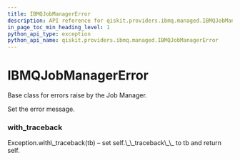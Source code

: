 ```yaml
---
title: IBMQJobManagerError
description: API reference for qiskit.providers.ibmq.managed.IBMQJobManagerError
in_page_toc_min_heading_level: 1
python_api_type: exception
python_api_name: qiskit.providers.ibmq.managed.IBMQJobManagerError
---
```


# IBMQJobManagerError

<Class id="qiskit.providers.ibmq.managed.IBMQJobManagerError" isDedicatedPage={true} github="https://github.com/qiskit/qiskit-ibmq-provider/tree/stable/0.7/qiskit/providers/ibmq/managed/exceptions.py" signature="IBMQJobManagerError(*message)">
  Base class for errors raise by the Job Manager.

  Set the error message.

  ### with\_traceback

  <Function id="qiskit.providers.ibmq.managed.IBMQJobManagerError.with_traceback" signature="with_traceback()">
    Exception.with\_traceback(tb) – set self.\_\_traceback\_\_ to tb and return self.
  </Function>
</Class>

